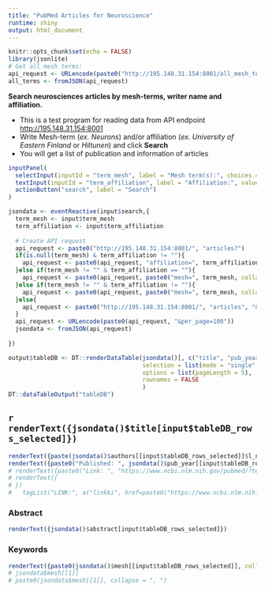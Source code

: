 ```yaml
---
title: "PubMed Articles for Neuroscience"
runtime: shiny
output: html_document
---
```


```r
knitr::opts_chunk$set(echo = FALSE)
library(jsonlite)
# Get all mesh terms:
api_request <- URLencode(paste0("http://195.148.31.154:8001/all_mesh_terms"))
all_terms <- fromJSON(api_request)
```

**Search neurosciences articles by mesh-terms, writer name and affiliation.**

* This is a test program for reading data from API endpoint <http://195.148.31.154:8001>
* Write Mesh-term (*ex. Neurons*) and/or affiliation (*ex. University of Eastern Finland* or *Hiltunen*) and click **Search**
* You will get a list of publication and information of articles

```r
inputPanel(
  selectInput(inputId = "term_mesh", label = "Mesh term(s):", choices = all_terms, selected = "Neurons", multiple = T),
  textInput(inputId = "term_affiliation", label = "Affiliation:", value = "University of Eastern Finland"),
  actionButton("search", label = "Search")
)

jsondata <- eventReactive(input$search,{
  term_mesh <- input$term_mesh 
  term_affiliation <- input$term_affiliation
  
  # Create API request
  api_request <- paste0("http://195.148.31.154:8001/", "articles?")
  if(is.null(term_mesh) & term_affiliation != ""){
    api_request <- paste0(api_request, "affiliation=", term_affiliation)
  }else if(term_mesh != "" & term_affiliation == ""){
    api_request <- paste0(api_request, paste0("mesh=", term_mesh, collapse = "&"))
  }else if(term_mesh != "" & term_affiliation != ""){
    api_request <- paste0(api_request, paste0("mesh=", term_mesh, collapse = "&"), "&affiliation=", term_affiliation)
  }else{
    api_request <- paste0("http://195.148.31.154:8001/", "articles", "&per_page=100")
  } 
  api_request <- URLencode(paste0(api_request, "&per_page=100"))
  jsondata <- fromJSON(api_request)
  
})

output$tableDB <- DT::renderDataTable(jsondata()[, c("title", "pub_year")],  
                                      selection = list(mode = "single", selected = 1), 
                                      options = list(pageLength = 5), 
                                      rownames = FALSE
                                      )
DT::dataTableOutput("tableDB")
```


## `r renderText({jsondata()$title[input$tableDB_rows_selected]})`

```r
renderText({paste(jsondata()$authors[[input$tableDB_rows_selected]]$l_name, jsondata()$authors[[input$tableDB_rows_selected]]$f_name, collapse = ", ")})
renderText({paste0("Published: ", jsondata()$pub_year[[input$tableDB_rows_selected]], " | ", "PubMed ID: ", jsondata()$pubmed_id[[input$tableDB_rows_selected]])})
# renderText({paste0("Link: ", "https://www.ncbi.nlm.nih.gov/pubmed/?term=", jsondata()$pubmed_id[[input$tableDB_rows_selected]],"")})
# renderText({
# })
#   tagList("LINK:", a("linkki", href=paste0("https://www.ncbi.nlm.nih.gov/pubmed/?term=", jsondata()$pubmed_id[[input$tableDB_rows_selected]])))  

```

### Abstract

```r
renderText({jsondata()$abstract[input$tableDB_rows_selected]})
```


### Keywords

```r
renderText({paste0(jsondata()$mesh[[input$tableDB_rows_selected]], collapse = ", ")})
# jsondata$mesh[[1]]
# paste0(jsondata$mesh[[1]], collapse = ", ")
```





